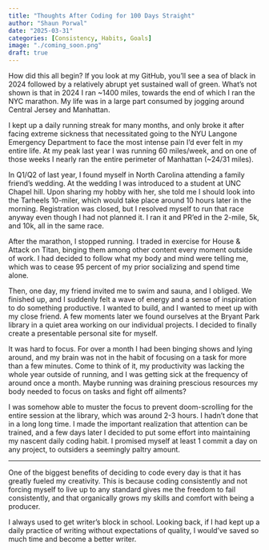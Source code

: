 ```yaml
---
title: "Thoughts After Coding for 100 Days Straight"
author: "Shaun Porwal"
date: "2025-03-31"
categories: [Consistency, Habits, Goals]
image: "./coming_soon.png"
draft: true
---
```


How did this all begin? If you look at my GitHub, you'll see a sea of black in 2024 followed by a relatively abrupt yet sustained wall of green. What's not shown is that in 2024 I ran ~1400 miles, towards the end of which I ran the NYC marathon. My life was in a large part consumed by jogging around Central Jersey and Manhattan. 

I kept up a daily running streak for many months, and only broke it after facing extreme sickness that necessitated going to the NYU Langone Emergency Department to face the most intense pain I'd ever felt in my entire life. At my peak last year I was running 60 miles/week, and on one of those weeks I nearly ran the entire perimeter of Manhattan (~24/31 miles). 

In Q1/Q2 of last year, I found myself in North Carolina attending a family friend's wedding. At the wedding I was introduced to a student at UNC Chapel hill. Upon sharing my hobby with her, she told me I should look into the Tarheels 10-miler, which would take place around 10 hours later in the morning. Registration was closed, but I resolved myself to run that race anyway even though I had not planned it. I ran it and PR'ed in the 2-mile, 5k, and 10k, all in the same race. 

After the marathon, I stopped running. I traded in exercise for House & Attack on Titan, binging them among other content every moment outside of work. I had decided to follow what my body and mind were telling me, which was to cease 95 percent of my prior socializing and spend time alone. 

Then, one day, my friend invited me to swim and sauna, and I obliged. We finished up, and I suddenly felt a wave of energy and a sense of inspiration to do something productive. I wanted to build, and I wanted to meet up with my close friend. A few moments later we found ourselves at the Bryant Park library in a quiet area working on our individual projects. I decided to finally create a presentable personal site for myself. 

It was hard to focus. For over a month I had been binging shows and lying around, and my brain was not in the habit of focusing on a task for more than a few minutes. Come to think of it, my productivity was lacking the whole year outside of running, and I was getting sick at the frequency of around once a month. Maybe running was draining prescious resources my body needed to focus on tasks and fight off ailments? 

I was somehow able to muster the focus to prevent doom-scrolling for the entire session at the library, which was around 2-3 hours. I hadn't done that in a long long time. I made the important realization that attention can be trained, and a few days later I decided to put some effort into maintaining my nascent daily coding habit. I promised myself at least 1 commit a day on any project, to outsiders a seemingly paltry amount. 

---

One of the biggest benefits of deciding to code every day is that it has greatly fueled my
creativity. This is because coding consistently and not forcing myself to live up to any standard
gives me the freedom to fail consistently, and that organically grows my skills and comfort with
being a producer.

I always used to get writer's block in school. Looking back, if I had kept up a daily practice of
writing without expectations of quality, I would've saved so much time and become a better writer.
